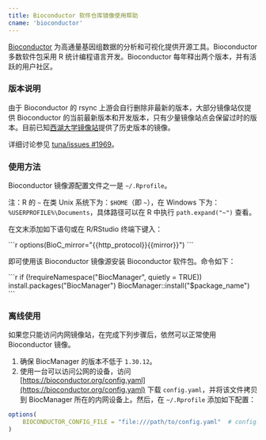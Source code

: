 ```yaml
---
title: Bioconductor 软件仓库镜像使用帮助
cname: 'bioconductor'
---
```


[Bioconductor](https://www.bioconductor.org) 为高通量基因组数据的分析和可视化提供开源工具。Bioconductor 多数软件包采用 R 统计编程语言开发。Bioconductor 每年释出两个版本，并有活跃的用户社区。

### 版本说明

由于 Bioconductor 的 rsync 上游会自行删除非最新的版本，大部分镜像站仅提供 Bioconductor 的当前最新版本和开发版本，只有少量镜像站点会保留过时的版本。目前已知[西湖大学镜像站](https://mirrors.westlake.edu.cn/)提供了历史版本的镜像。

详细讨论参见 [tuna/issues #1969](https://github.com/tuna/issues/issues/1969)。

### 使用方法

Bioconductor 镜像源配置文件之一是 `~/.Rprofile`。

注：R 的 `~` 在类 Unix 系统下为：`$HOME`（即 `~`），在 Windows 下为：`%USERPROFILE%\Documents`，具体路径可以在 R 中执行 `path.expand("~")` 查看。

在文末添加如下语句或在 R/RStudio 终端下键入：

<CodeBlock>
```r
options(BioC_mirror="{{http_protocol}}{{mirror}}")
```
</CodeBlock>

即可使用该 Bioconductor 镜像源安装 Bioconductor 软件包。命令如下：

<CodeBlock>
```r
if (!requireNamespace("BiocManager", quietly = TRUE))
    install.packages("BiocManager")
BiocManager::install("$package_name")
```
</CodeBlock>


### 离线使用

如果您只能访问内网镜像站，在完成下列步骤后，依然可以正常使用 Bioconductor 镜像。
1. 确保 BiocManager 的版本不低于 `1.30.12`。
2. 使用一台可以访问公网的设备，访问 [https://bioconductor.org/config.yaml](https://bioconductor.org/config.yaml) 下载 `config.yaml`，并将该文件拷贝到 BiocManager 所在的内网设备上。然后，在 `~/.Rprofile` 添加如下配置：

```r
options(
    BIOCONDUCTOR_CONFIG_FILE = "file:///path/to/config.yaml"  # config.yaml 所在的路径
)
```
